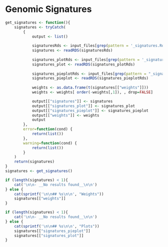 # Genomic Signatures

```r
get_signatures <- function(){
    signatures <- tryCatch(
        {
            output <- list()
                
            signaturesRds <- input_files[grep(pattern = '_signatures.Rds', x = input_files)][1]
            signatures <- readRDS(signaturesRds)
            
            signatures_plotRds <- input_files[grep(pattern = '_signatures_plot.Rds', x = input_files)][1]
            signatures_plot <- readRDS(signatures_plotRds)
            
            signatures_pieplotRds <- input_files[grep(pattern = "_signatures_pieplot.Rds", x = input_files)][1]
            signatures_pieplot <- readRDS(signatures_pieplotRds)
            
            weights <- as.data.frame(t(signatures[["weights"]]))
            weights <- weights[ order(-weights[,1]), , drop=FALSE]

            output[["signatures"]] <- signatures
            output[["signatures_plot"]] <- signatures_plot
            output[["signatures_pieplot"]] <- signatures_pieplot
            output[["weights"]] <- weights
            output
        },
        error=function(cond) {
            return(list())
        },
        warning=function(cond) {
            return(list())
        }
    )    
    return(signatures)
}
signatures <- get_signatures()
```

```r
if (length(signatures) < 1){
    cat('\n\n- __No results found__\n\n')
} else {
    cat(sprintf('\n\n## %s\n\n', "Weights"))
    signatures[["weights"]]
}
```

```r
if (length(signatures) < 1){
    cat('\n\n- __No results found__\n\n')
} else {
    cat(sprintf('\n\n## %s\n\n', "Plots"))
    signatures[["signatures_pieplot"]]
    signatures[["signatures_plot"]]
}
```
